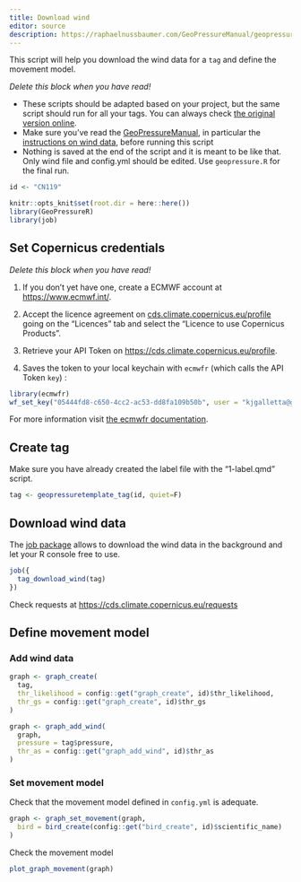 ```yaml
---
title: Download wind
editor: source
description: https://raphaelnussbaumer.com/GeoPressureManual/geopressuretemplate-wind.html
---
```


This script will help you download the wind data for a `tag` and define the movement model.

::: callout-tip
*Delete this block when you have read!*

-   These scripts should be adapted based on your project, but the same script should run for all your tags. You can always check [the original version online](https://github.com/Rafnuss/GeoPressureTemplate/blob/main/analysis/1-label.qmd).
-   Make sure you've read the [GeoPressureManual](https://raphaelnussbaumer.com/GeoPressureManual), in particular the [instructions on wind data](https://raphaelnussbaumer.com/GeoPressureManual/trajectory-with-wind.html#download-wind-data), before running this script
-   Nothing is saved at the end of the script and it is meant to be like that. Only wind file and config.yml should be edited. Use `geopressure.R` for the final run.
:::

```r
id <- "CN119"

knitr::opts_knit$set(root.dir = here::here())
library(GeoPressureR)
library(job)
```

## Set Copernicus credentials

::: callout-caution
*Delete this block when you have read!*

1.  If you don't yet have one, create a ECMWF account at <https://www.ecmwf.int/>.

2.  Accept the licence agreement on [cds.climate.copernicus.eu/profile](https://cds.climate.copernicus.eu/profile) going on the "Licences" tab and select the "Licence to use Copernicus Products".

3.  Retrieve your API Token on <https://cds.climate.copernicus.eu/profile>.

4.  Saves the token to your local keychain with `ecmwfr` (which calls the API Token `key`) :

``` r
library(ecmwfr)
wf_set_key("05444fd8-c650-4cc2-ac53-dd8fa109b50b", user = "kjgalletta@gmail.com")
```

For more information visit [the ecmwfr documentation](https://bluegreen-labs.github.io/ecmwfr/).
:::

## Create tag

Make sure you have already created the label file with the "1-label.qmd" script.

```r
tag <- geopressuretemplate_tag(id, quiet=F)
```

## Download wind data

The [job package](https://lindeloev.github.io/job) allows to download the wind data in the background and let your R console free to use.

```r
job({
  tag_download_wind(tag)
})
```

Check requests at <https://cds.climate.copernicus.eu/requests>

## Define movement model

### Add wind data

```r
graph <- graph_create(
  tag,
  thr_likelihood = config::get("graph_create", id)$thr_likelihood,
  thr_gs = config::get("graph_create", id)$thr_gs
)
```

```r
graph <- graph_add_wind(
  graph,
  pressure = tag$pressure,
  thr_as = config::get("graph_add_wind", id)$thr_as
)
```

### Set movement model

Check that the movement model defined in `config.yml` is adequate.

```r
graph <- graph_set_movement(graph,
  bird = bird_create(config::get("bird_create", id)$scientific_name)
)
```

Check the movement model

```r
plot_graph_movement(graph)
```
